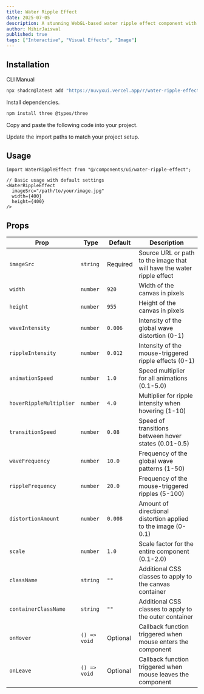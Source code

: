 ```yaml
---
title: Water Ripple Effect
date: 2025-07-05
description: A stunning WebGL-based water ripple effect component with customizable wave patterns and interactive mouse controls.
author: MihirJaiswal
published: true
tags: ["Interactive", "Visual Effects", "Image"]
---
```


<ComponentPreview name="water-ripple-effect-demo" />

## Installation

<Tabs defaultValue="cli">

<TabsList>
  <TabsTrigger value="cli">CLI</TabsTrigger>
  <TabsTrigger value="manual">Manual</TabsTrigger>
</TabsList>
<TabsContent value="cli">

```bash
npx shadcn@latest add "https://nuvyxui.vercel.app/r/water-ripple-effect.json"
```

</TabsContent>

<TabsContent value="manual">

<Steps>

<Step>Install dependencies.</Step>

```bash
npm install three @types/three
```

<Step>Copy and paste the following code into your project.</Step>

<ComponentSource name="water-ripple-effect" />


<Step>Update the import paths to match your project setup.</Step>

</Steps>

</TabsContent>

</Tabs>

## Usage

```tsx
import WaterRippleEffect from "@/components/ui/water-ripple-effect";
```

```tsx
// Basic usage with default settings
<WaterRippleEffect
  imageSrc="/path/to/your/image.jpg"
  width={400}
  height={400}
/>
```

## Props

| Prop                     | Type                                      | Default  | Description                                                              |
| ------------------------ | ----------------------------------------- | -------- | ------------------------------------------------------------------------ |
| `imageSrc`               | `string`                                  | Required | Source URL or path to the image that will have the water ripple effect  |
| `width`                  | `number`                                  | `920`    | Width of the canvas in pixels                                            |
| `height`                 | `number`                                  | `955`    | Height of the canvas in pixels                                           |
| `waveIntensity`          | `number`                                  | `0.006`  | Intensity of the global wave distortion (0-1)                           |
| `rippleIntensity`        | `number`                                  | `0.012`  | Intensity of the mouse-triggered ripple effects (0-1)                   |
| `animationSpeed`         | `number`                                  | `1.0`    | Speed multiplier for all animations (0.1-5.0)                           |
| `hoverRippleMultiplier`  | `number`                                  | `4.0`    | Multiplier for ripple intensity when hovering (1-10)                    |
| `transitionSpeed`        | `number`                                  | `0.08`   | Speed of transitions between hover states (0.01-0.5)                    |
| `waveFrequency`          | `number`                                  | `10.0`   | Frequency of the global wave patterns (1-50)                            |
| `rippleFrequency`        | `number`                                  | `20.0`   | Frequency of the mouse-triggered ripples (5-100)                        |
| `distortionAmount`       | `number`                                  | `0.008`  | Amount of directional distortion applied to the image (0-0.1)           |
| `scale`                  | `number`                                  | `1.0`    | Scale factor for the entire component (0.1-2.0)                         |
| `className`              | `string`                                  | `""`     | Additional CSS classes to apply to the canvas container                  |
| `containerClassName`     | `string`                                  | `""`     | Additional CSS classes to apply to the outer container                   |
| `onHover`                | `() => void`                              | Optional | Callback function triggered when mouse enters the component              |
| `onLeave`                | `() => void`                              | Optional | Callback function triggered when mouse leaves the component              |

